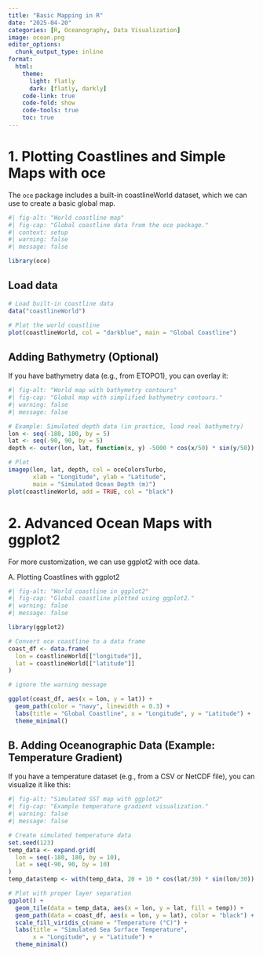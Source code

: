 ```yaml
---
title: "Basic Mapping in R"
date: "2025-04-20"
categories: [R, Oceanography, Data Visualization]
image: ocean.png
editor_options: 
  chunk_output_type: inline
format:
  html:
    theme:
      light: flatly
      dark: [flatly, darkly]
    code-link: true
    code-fold: show
    code-tools: true
    toc: true
---
```


# 1. Plotting Coastlines and Simple Maps with oce

The `oce` package includes a built-in coastlineWorld dataset, which we can use to create a basic global map.

```r
#| fig-alt: "World coastline map"  
#| fig-cap: "Global coastline data from the oce package."  
#| context: setup
#| warning: false
#| message: false

library(oce)  

```


## Load data

```r
# Load built-in coastline data  
data("coastlineWorld")  

# Plot the world coastline  
plot(coastlineWorld, col = "darkblue", main = "Global Coastline")  
```


## Adding Bathymetry (Optional)

If you have bathymetry data (e.g., from ETOPO1), you can overlay it:

```r
#| fig-alt: "World map with bathymetry contours"  
#| fig-cap: "Global map with simplified bathymetry contours." 
#| warning: false
#| message: false 

# Example: Simulated depth data (in practice, load real bathymetry)  
lon <- seq(-180, 180, by = 5)  
lat <- seq(-90, 90, by = 5)  
depth <- outer(lon, lat, function(x, y) -5000 * cos(x/50) * sin(y/50)) # Mock data  

# Plot  
imagep(lon, lat, depth, col = oceColorsTurbo,  
       xlab = "Longitude", ylab = "Latitude",  
       main = "Simulated Ocean Depth (m)")  
plot(coastlineWorld, add = TRUE, col = "black")  
```

# 2. Advanced Ocean Maps with ggplot2

For more customization, we can use ggplot2 with oce data.

A. Plotting Coastlines with ggplot2

```r
#| fig-alt: "World coastline in ggplot2"  
#| fig-cap: "Global coastline plotted using ggplot2."  
#| warning: false
#| message: false

library(ggplot2)  

# Convert oce coastline to a data frame  
coast_df <- data.frame(  
  lon = coastlineWorld[["longitude"]],  
  lat = coastlineWorld[["latitude"]]  
) 

# ignore the warning message

ggplot(coast_df, aes(x = lon, y = lat)) +  
  geom_path(color = "navy", linewidth = 0.3) +  
  labs(title = "Global Coastline", x = "Longitude", y = "Latitude") +  
  theme_minimal()  
```

## B. Adding Oceanographic Data (Example: Temperature Gradient)

If you have a temperature dataset (e.g., from a CSV or NetCDF file), you can visualize it like this:

```r
#| fig-alt: "Simulated SST map with ggplot2"
#| fig-cap: "Example temperature gradient visualization."
#| warning: false
#| message: false

# Create simulated temperature data
set.seed(123)
temp_data <- expand.grid(
  lon = seq(-180, 180, by = 10),
  lat = seq(-90, 90, by = 10)
)
temp_data$temp <- with(temp_data, 20 + 10 * cos(lat/30) * sin(lon/30))

# Plot with proper layer separation
ggplot() +
  geom_tile(data = temp_data, aes(x = lon, y = lat, fill = temp)) +
  geom_path(data = coast_df, aes(x = lon, y = lat), color = "black") +
  scale_fill_viridis_c(name = "Temperature (°C)") +
  labs(title = "Simulated Sea Surface Temperature", 
       x = "Longitude", y = "Latitude") +
  theme_minimal()
```
